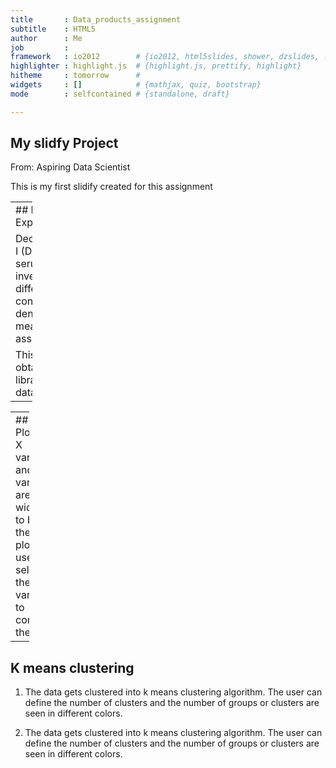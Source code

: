 ```yaml
---
title       : Data_products_assignment
subtitle    : HTML5
author      : Me
job         : 
framework   : io2012        # {io2012, html5slides, shower, dzslides, ...}
highlighter : highlight.js  # {highlight.js, prettify, highlight}
hitheme     : tomorrow      # 
widgets     : []            # {mathjax, quiz, bootstrap}
mode        : selfcontained # {standalone, draft}

---
```


## My slidfy Project

From: Aspiring Data Scientist

This is my first slidify created for this assignment


--- 
## DNASE Experiment


Deoxyribonuclease I (DNase)  in rat serum was investigated in 12 different runs.  The concentration and density were measured in this assay. 

This dataset is obtained from library(datasets), data("DNase")


--- 
  
---
## XY Plot
The X varibale and Y varibale are two widgets to built the XY plot.  The user can select the variables to compare the trend 

---
## K means clustering

1. The data gets clustered into k means clustering algorithm.  The user can define the number of clusters and the number of groups or clusters are seen in different colors.

2. The data gets clustered into k means clustering algorithm.  The user can define the number of clusters and the number of groups or clusters are seen in different colors.